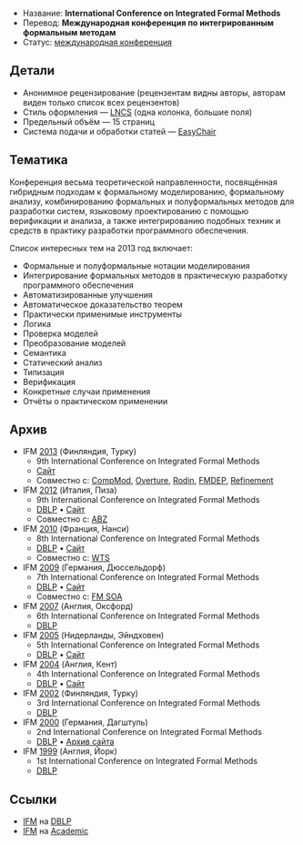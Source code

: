 * Название: '''International Conference on Integrated Formal Methods'''
* Перевод: '''Международная конференция по интегрированным формальным методам'''
* Статус: [[International-Conference|международная конференция]]

== Детали ==
* Анонимное рецензирование (рецензентам видны авторы, авторам виден только список всех рецензентов)
* Стиль оформления — [[LNCS]] (одна колонка, большие поля)
* Предельный объём — 15 страниц
* Система подачи и обработки статей — [[EasyChair]]

== Тематика ==
Конференция весьма теоретической направленности, посвящённая гибридным подходам к формальному моделированию, формальному анализу, комбинированию формальных и полуформальных методов для разработки систем, языковому проектированию с помощью верификации и анализа, а также интегрированию подобных техник и средств в практику разработки программного обеспечения.

Список интересных тем на 2013 год включает:
* Формальные и полуформальные нотации моделирования
* Интегрирование формальных методов в практическую разработку программного обеспечения
* Автоматизированные улучшения
* Автоматическое доказательство теорем
* Практически применимые инструменты
* Логика
* Проверка моделей
* Преобразование моделей
* Семантика
* Статический анализ
* Типизация
* Верификация
* Конкретные случаи применения
* Отчёты о практическом применении

== Архив ==
* IFM [[2013]] (Финляндия, Турку)
** 9th International Conference on Integrated Formal Methods
** [http://www.it.abo.fi/iFM2013/ Сайт]
** Совместно с: [[CompMod]], [[Overture]], [[Rodin]], [[FMDEP]], [[Refinement]]
* IFM [[2012]] (Италия, Пиза)
** 9th International Conference on Integrated Formal Methods
** [http://dblp.uni-trier.de/db/conf/ifm/ifm2012.html DBLP] • [http://ifm-abz.isti.cnr.it/page21/indexifm.html Сайт]
** Совместно с: [[ABZ]]
* IFM [[2010]] (Франция, Нанси)
** 8th International Conference on Integrated Formal Methods
** [http://dblp.uni-trier.de/db/conf/ifm/ifm2010.html DBLP] • [http://ifm2010.loria.fr/ Сайт]
** Совместно с: [[WTS]]
* IFM [[2009]] (Германия, Дюссельдорф)
** 7th International Conference on Integrated Formal Methods
** [http://dblp.uni-trier.de/db/conf/ifm/ifm2009.html DBLP] • [http://www.formal-methods.de/ifm09/ Сайт]
** Совместно с: [[FM SOA]]
* IFM [[2007]] (Англия, Оксфорд)
** 6th International Conference on Integrated Formal Methods
** [http://dblp.uni-trier.de/db/conf/ifm/ifm2007.html DBLP]
* IFM [[2005]] (Нидерланды, Эйндховен)
** 5th International Conference on Integrated Formal Methods
** [http://dblp.uni-trier.de/db/conf/ifm/ifm2005.html DBLP] • [http://www.win.tue.nl/ifm/ Сайт]
* IFM [[2004]] (Англия, Кент)
** 4th International Conference on Integrated Formal Methods
** [http://dblp.uni-trier.de/db/conf/ifm/ifm2004.html DBLP] • [http://www.cs.kent.ac.uk/events/conf/2004/ifm/ Сайт]
* IFM [[2002]] (Финляндия, Турку)
** 3rd International Conference on Integrated Formal Methods
** [http://dblp.uni-trier.de/db/conf/ifm/ifm2002.html DBLP]
* IFM [[2000]] (Германия, Дагштуль)
** 2nd International Conference on Integrated Formal Methods
** [http://dblp.uni-trier.de/db/conf/ifm/ifm2000.html DBLP] • [http://web.archive.org/web/20100419200511/http://www.uebb.cs.tu-berlin.de/ifm00/ Архив сайта]
* IFM [[1999]] (Англия, Йорк)
** 1st International Conference on Integrated Formal Methods
** [http://dblp.uni-trier.de/db/conf/ifm/ifm1999.html DBLP]

== Ссылки ==
* [http://dblp.uni-trier.de/db/conf/ifm/ IFM] на [[DBLP]]
* [http://academic.research.microsoft.com/Conference/59/ IFM] на [[Academic]]

